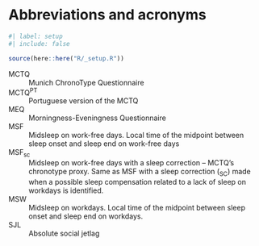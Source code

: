 <!-- %:::% .common h1 begin %:::% -->
# Abbreviations and acronyms {.unnumbered}
<!-- %:::% .common h1 end %:::% -->

```r
#| label: setup
#| include: false

source(here::here("R/_setup.R"))
```

<!-- %:::% list-of-abbreviations body begin %:::% -->
MCTQ
: \hspace{20cm} Munich ChronoType Questionnaire

MCTQ^PT^
: \hspace{20cm} Portuguese version of the MCTQ

MEQ
: \hspace{20cm} Morningness-Eveningness Questionnaire

MSF
: \hspace{20cm} Midsleep on work-free days. Local time of the midpoint between sleep onset and sleep end on work-free days

MSF~sc~
: \hspace{20cm} Midsleep on work-free days with a sleep correction -- MCTQ's chronotype proxy. Same as MSF with a sleep correction (~SC~) made when a possible sleep compensation related to a lack of sleep on workdays is identified.

MSW
: \hspace{20cm} Midsleep on workdays. Local time of the midpoint between sleep onset and sleep end on workdays.

SJL
: \hspace{20cm} Absolute social jetlag
<!-- %:::% list-of-abbreviations body end %:::% -->
